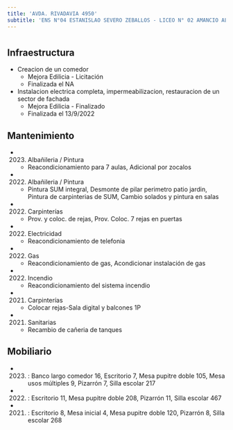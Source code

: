 ```yaml
---
title: 'AVDA. RIVADAVIA 4950'
subtitle: 'ENS N°04 ESTANISLAO SEVERO ZEBALLOS - LICEO N° 02 AMANCIO ALCORTA'
---
```


#
## Infraestructura

* Creacion de un comedor 
    + Mejora Edilicia - Licitación 
    + Finalizada el NA 


* Instalacion electrica completa, impermeabilizacion, restauracion de un sector de fachada 
    + Mejora Edilicia - Finalizado 
    + Finalizada el 13/9/2022 






## Mantenimiento

*  (2023) Albañileria / Pintura 
    + Reacondicionamiento para 7 aulas, Adicional por zocalos

*  (2022) Albañileria / Pintura 
    + Pintura SUM integral, Desmonte de pilar perimetro patio jardin, Pintura de carpinterias de SUM, Cambio solados y pintura en salas

*  (2022) Carpinterías 
    + Prov. y coloc. de rejas, Prov. Coloc. 7 rejas en puertas

*  (2022) Electricidad 
    + Reacondicionamiento de telefonia

*  (2022) Gas 
    + Reacondicionamiento de gas, Acondicionar instalación de gas

*  (2022) Incendio 
    + Reacondicionamiento del sistema incendio

*  (2021) Carpinterías 
    + Colocar rejas-Sala digital y balcones 1P

*  (2021) Sanitarias 
    + Recambio de cañeria de tanques





## Mobiliario

*  (2023) : Banco largo comedor 16, Escritorio 7, Mesa pupitre doble 105, Mesa usos múltiples 9, Pizarrón 7, Silla escolar 217 

*  (2022) : Escritorio 11, Mesa pupitre doble 208, Pizarrón 11, Silla escolar 467 

*  (2021) : Escritorio 8, Mesa inicial 4, Mesa pupitre doble 120, Pizarrón 8, Silla escolar 268 




